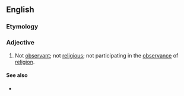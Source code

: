 ==English==

===Etymology===
{{prefix|en|non|observant}}

===Adjective===
{{en-adj|-}}

# Not [[observant]]; not [[religious]]; not participating in the [[observance]] of [[religion]].

====See also====
* {{l|en|unobservant}}
